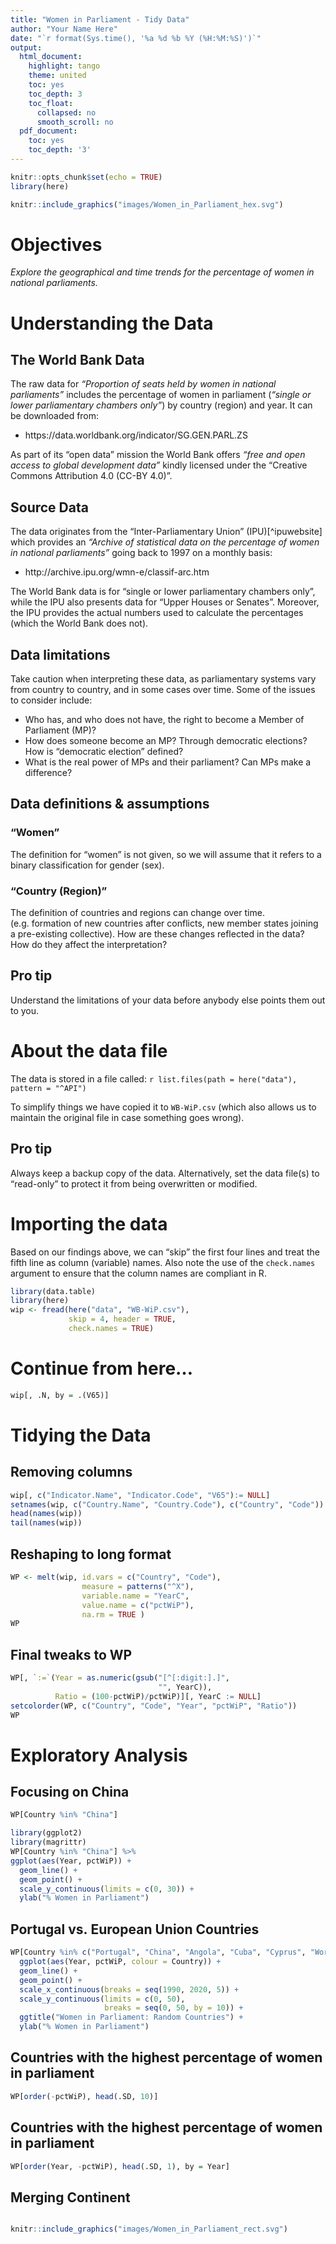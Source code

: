 ```yaml
---
title: "Women in Parliament - Tidy Data"
author: "Your Name Here"
date: "`r format(Sys.time(), '%a %d %b %Y (%H:%M:%S)')`"
output:
  html_document:
    highlight: tango
    theme: united
    toc: yes
    toc_depth: 3
    toc_float:
      collapsed: no
      smooth_scroll: no
  pdf_document:
    toc: yes
    toc_depth: '3'
---
```



```r
knitr::opts_chunk$set(echo = TRUE)
library(here)
```

```r
knitr::include_graphics("images/Women_in_Parliament_hex.svg")
```


# Objectives

*Explore the geographical and time trends for the percentage of women in 
national parliaments.*

# Understanding the Data

## The World Bank Data 

The raw data for *"Proportion of seats held by women in national parliaments"* 
includes the percentage of women in parliament (_"single or lower parliamentary chambers 
only"_) by country (region) and year. It can be downloaded from:

- https://data.worldbank.org/indicator/SG.GEN.PARL.ZS 

As part of its "open data" mission the World Bank offers _"free and open access 
to global development data"_ kindly licensed under the "Creative Commons Attribution 
4.0 (CC-BY 4.0)".

## Source Data

The data originates from the "Inter-Parliamentary Union" (IPU)[^ipuwebsite] which
provides an *_"Archive of statistical data on the percentage of women in 
national parliaments"_* going back to 1997 on a monthly basis:

- http://archive.ipu.org/wmn-e/classif-arc.htm

The World Bank data is for “single or lower parliamentary chambers only”, while 
the IPU also presents data for “Upper Houses or Senates”. Moreover, the IPU provides 
the actual numbers used to calculate the percentages (which the World Bank does not).

## Data limitations

Take caution when interpreting these data, as parliamentary systems vary from country 
to country, and in some cases over time. Some of the issues to consider include:

- Who has, and who does not have, the right to become a Member of Parliament (MP)?
- How does someone become an MP? Through democratic elections? How is "democratic
election" defined? 
- What is the real power of MPs and their parliament? Can MPs make a difference?

## Data definitions & assumptions

### "Women"

The definition for “women” is not given, so we will assume that it refers to a 
binary classification for gender (sex).

### "Country (Region)"

The definition of countries and regions can change over time.  (e.g. formation of new
countries after conflicts, new member states joining a pre-existing collective). 
How are these changes reflected in the data? How do they affect the interpretation? 

## Pro tip

Understand the limitations of your data before anybody else points them out to you. 

# About the data file

The data is stored in a file called: ``r list.files(path = here("data"), pattern = "^API")``

To simplify things we have copied it to `WB-WiP.csv` (which also allows us to 
maintain the original file in case something goes wrong).

## Pro tip

Always keep a backup copy of the data. Alternatively, set the data file(s) to 
“read-only” to protect it from being overwritten or modified.

# Importing the data

Based on our findings above, we can "skip" the first four lines and treat the
fifth line as column (variable) names. Also note the use of the `check.names`
argument to ensure that the column names are compliant in R.

```r
library(data.table)
library(here)
wip <- fread(here("data", "WB-WiP.csv"), 
             skip = 4, header = TRUE,
             check.names = TRUE)
```

# Continue from here...

```r
wip[, .N, by = .(V65)]
```

# Tidying the Data
## Removing columns

```r
wip[, c("Indicator.Name", "Indicator.Code", "V65"):= NULL]
setnames(wip, c("Country.Name", "Country.Code"), c("Country", "Code"))
head(names(wip))
tail(names(wip))
```

## Reshaping to long format 

```r
WP <- melt(wip, id.vars = c("Country", "Code"), 
                measure = patterns("^X"), 
                variable.name = "YearC", 
                value.name = c("pctWiP"),
                na.rm = TRUE )
WP
```

## Final tweaks to WP

```r
WP[, `:=`(Year = as.numeric(gsub("[^[:digit:].]",
                                 "", YearC)),
          Ratio = (100-pctWiP)/pctWiP)][, YearC := NULL]
setcolorder(WP, c("Country", "Code", "Year", "pctWiP", "Ratio"))
WP
```

# Exploratory Analysis 
## Focusing on China

```r
WP[Country %in% "China"]
```

```r
library(ggplot2)
library(magrittr)
WP[Country %in% "China"] %>%
ggplot(aes(Year, pctWiP)) +
  geom_line() +
  geom_point() +
  scale_y_continuous(limits = c(0, 30)) +
  ylab("% Women in Parliament")
```

## Portugal vs. European Union Countries 

```r
WP[Country %in% c("Portugal", "China", "Angola", "Cuba", "Cyprus", "World", "European Union", "Greece")] %>% 
  ggplot(aes(Year, pctWiP, colour = Country)) +
  geom_line() +
  geom_point() +
  scale_x_continuous(breaks = seq(1990, 2020, 5)) +
  scale_y_continuous(limits = c(0, 50), 
                     breaks = seq(0, 50, by = 10)) +
  ggtitle("Women in Parliament: Random Countries") +
  ylab("% Women in Parliament")
```

## Countries with the highest percentage of women in parliament 

```r
WP[order(-pctWiP), head(.SD, 10)]
```

## Countries with the highest percentage of women in parliament 

```r
WP[order(Year, -pctWiP), head(.SD, 1), by = Year]
```

## Merging Continent 

```r

```



```r
knitr::include_graphics("images/Women_in_Parliament_rect.svg")
```


